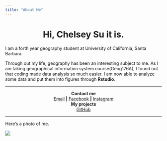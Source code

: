 ```yaml
---
title: "About Me"
---
```


<center>
# Hi, Chelsey Su it is.
</center>

   I am a forth year geography student at University of California, Santa Barbara. 
   
   Through out my life, geography has been an interesting subject to me. As I am taking geographical information system course(Geog176A), I found out that coding made data analysis so much easier. I am now able to analyze some data and put them into figures through **Rstudio**.

---

<center> 
**Contact me**
</center>
<center> 
[Email](chelsey5620@gmail.com) **|**
[Facebook](https://www.facebook.com/chelsey.y.su) **|**
[Instagram](https://www.instagram.com/suchaoxi/?hl=en)
</center>
<center> 
**My projects**
</center>
<center> 
[GitHub](https://github.com/suchaoxi)
</center>

---

Here's a photo of me.

![](img/chelsey su self protrait.jpg)